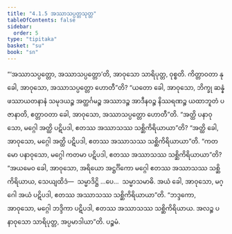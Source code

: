 ```yaml
---
title: "4.1.5 အဿာသပ္ပတ္တသုတ္တ"
tableOfContents: false
sidebar:
  order: 5
type: "tipitaka"
basket: "su"
book: "sn"
---
```



<DynamicBreadcrumb />

<Division number="318" book="sn" e="ch" v="18" p="325">

<Paragraph number="1336" book="sn">
“‘အဿာသပ္ပတ္တော, အဿာသပ္ပတ္တော’တိ, အာဝုသော သာရိပုတ္တ, ဝုစ္စတိ. ကိတ္တာဝတာ နု ခေါ, အာဝုသော, အဿာသပ္ပတ္တော ဟောတီ”တိ? “ယတော ခေါ, အာဝုသော, ဘိက္ခု ဆန္နံ ဖဿာယတနာနံ သမုဒယဉ္စ အတ္ထင်္ဂမဉ္စ အဿာဒဉ္စ အာဒီနဝဉ္စ နိဿရဏဉ္စ ယထာဘူတံ ပဇာနာတိ, ဧတ္တာဝတာ ခေါ, အာဝုသော, အဿာသပ္ပတ္တော ဟောတီ”တိ. “အတ္ထိ ပနာဝုသော, မဂ္ဂေါ အတ္ထိ ပဋိပဒါ, ဧတဿ အဿာသဿ သစ္ဆိကိရိယာယာ”တိ? “အတ္ထိ ခေါ, အာဝုသော, မဂ္ဂေါ အတ္ထိ ပဋိပဒါ, ဧတဿ အဿာသဿ သစ္ဆိကိရိယာယာ”တိ. “ကတမော ပနာဝုသော, မဂ္ဂေါ ကတမာ ပဋိပဒါ, ဧတဿ အဿာသဿ သစ္ဆိကိရိယာယာ”တိ? “အယမေဝ ခေါ, အာဝုသော, အရိယော အဋ္ဌင်္ဂိကော မဂ္ဂေါ ဧတဿ အဿာသဿ သစ္ဆိကိရိယာယ, သေယျထိဒံ—  သမ္မာဒိဋ္ဌိ …ပေ…  သမ္မာသမာဓိ. အယံ ခေါ, အာဝုသော, မဂ္ဂေါ အယံ ပဋိပဒါ, ဧတဿ အဿာသဿ သစ္ဆိကိရိယာယာ”တိ. “ဘဒ္ဒကော, အာဝုသော, မဂ္ဂေါ ဘဒ္ဒိကာ ပဋိပဒါ, ဧတဿ အဿာသဿ သစ္ဆိကိရိယာယ. အလဉ္စ ပနာဝုသော သာရိပုတ္တ, အပ္ပမာဒါယာ”တိ.

</Paragraph>
</Division>

<Paragraph number="1337" type="center" book="sn">
ပဉ္စမံ.
</Paragraph>